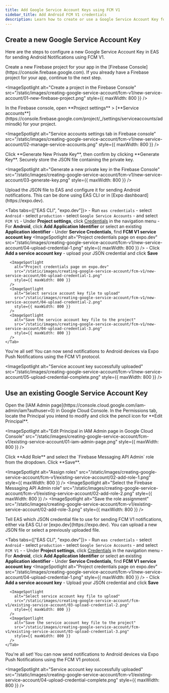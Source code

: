 ```yaml
---
title: Add Google Service Account Keys using FCM V1
sidebar_title: Add Android FCM V1 credentials
description: Learn how to create or use a Google Service Account Key for sending Android Notifications using FCM V1.
---
```



## Create a new Google Service Account Key

Here are the steps to configure a new Google Service Account Key in EAS for sending Android Notifications using FCM V1.

<Step label="1">
  Create a new Firebase project for your app in the [Firebase Console](https://console.firebase.google.com). If you already have a Firebase project for your app, continue to the next step.

  <ImageSpotlight
    alt="Create a project in the Firebase Console"
    src="/static/images/creating-google-service-account/fcm-v1/new-service-account/01-new-firebase-project.png"
    style={{ maxWidth: 800 }}
  />
</Step>

<Step label="2">
  In the Firebase console, open **Project settings** > [**Service accounts**](https://console.firebase.google.com/project/_/settings/serviceaccounts/adminsdk) for your project.

  <ImageSpotlight
    alt="Service accounts settings tab in Firebase console"
    src="/static/images/creating-google-service-account/fcm-v1/new-service-account/02-manage-service-accounts.png"
    style={{ maxWidth: 800 }}
  />
</Step>

<Step label="3">
  Click **Generate New Private Key**, then confirm by clicking **Generate Key**. Securely store the JSON file containing the private key.

  <ImageSpotlight
    alt="Generate a new private key in the Firebase Console"
    src="/static/images/creating-google-service-account/fcm-v1/new-service-account/03-generate-key.png"
    style={{ maxWidth: 800 }}
  />
</Step>

<Step label="4">
  Upload the JSON file to EAS and configure it for sending Android notifications. This can be done using EAS CLI or in [Expo dashboard](https://expo.dev).

  <Tabs tabs={["EAS CLI", "expo.dev"]}>
    <Tab>
      - Run `eas credentials`
      - select `Android`
      - select `production`
      - select `Google Service Accounts`
      - and select `FCM V1`
    </Tab>
    <Tab>
      - Under **Project settings**, click [Credentials](https://expo.dev/accounts/[account]/projects/[project]/credentials) in the navigation menu
      - For **Android**, click **Add Application Identifier** or select an existing **Application identifier**
      - Under **Service Credentials**, find **FCM V1 service account key**
      <ImageSpotlight
        alt="Project credentials page on expo.dev"
        src="/static/images/creating-google-service-account/fcm-v1/new-service-account/04-upload-credential-1.png"
        style={{ maxWidth: 800 }}
      />
      - Click **Add a service account key** 
      - upload your JSON credential and click **Save**

      <ImageSpotlight
        alt="Project credentials page on expo.dev"
        src="/static/images/creating-google-service-account/fcm-v1/new-service-account/04-upload-credential-1.png"
        style={{ maxWidth: 800 }}
      />
      <ImageSpotlight
        alt="Select service account key file to upload"
        src="/static/images/creating-google-service-account/fcm-v1/new-service-account/04-upload-credential-2.png"
        style={{ maxWidth: 800 }}
      />
      <ImageSpotlight
        alt="Save the service account key file to the project"
        src="/static/images/creating-google-service-account/fcm-v1/new-service-account/04-upload-credential-3.png"
        style={{ maxWidth: 800 }}
      />
    </Tab>
  </Tabs>
</Step>

<Step label="5">
  You're all set! You can now send notifications to Android devices via Expo Push Notifications using the FCM V1 protocol.

  <ImageSpotlight
    alt="Service account key successfully uploaded"
    src="/static/images/creating-google-service-account/fcm-v1/new-service-account/05-upload-credential-complete.png"
    style={{ maxWidth: 800 }}
  />
</Step>

## Use an existing Google Service Account Key

<Step label="1">
  Open the [IAM Admin page](https://console.cloud.google.com/iam-admin/iam?authuser=0) in Google Cloud Console. In the Permissions tab, locate the Principal you intend to modify and click the pencil icon for **Edit Principal**.

  <ImageSpotlight
    alt="Edit Principal in IAM Admin page in Google Cloud Console"
    src="/static/images/creating-google-service-account/fcm-v1/existing-service-account/01-iam-admin-page.png"
    style={{ maxWidth: 800 }}
  />
</Step>

<Step label="2">
  Click **Add Role** and select the `Firebase Messaging API Admin` role from the dropdown. Click **Save**.

  <ImageSpotlight
    alt="Assign roles"
    src="/static/images/creating-google-service-account/fcm-v1/existing-service-account/02-add-role-1.png"
    style={{ maxWidth: 800 }}
  />
  <ImageSpotlight
    alt="Select the Firebase Messaging API Admin role"
    src="/static/images/creating-google-service-account/fcm-v1/existing-service-account/02-add-role-2.png"
    style={{ maxWidth: 800 }}
  />
  <ImageSpotlight
    alt="Save the role assignment"
    src="/static/images/creating-google-service-account/fcm-v1/existing-service-account/02-add-role-3.png"
    style={{ maxWidth: 800 }}
  />
</Step>

<Step label="3">
  Tell EAS which JSON credential file to use for sending FCM V1 notifications, either via EAS CLI or [expo.dev](https://expo.dev). You can upload a new JSON file or select a previously uploaded file.

  <Tabs tabs={["EAS CLI", "expo.dev"]}>
    <Tab>
      - Run `eas credentials`
      - select `Android`
      - select `production`
      - select `Google Service Accounts`
      - and select `FCM V1`
    </Tab>
    <Tab>
      - - Under **Project settings**, click [Credentials](https://expo.dev/accounts/[account]/projects/[project]/credentials) in the navigation menu
      - For **Android**, click **Add Application Identifier** or select an existing **Application identifier**
         - Under **Service Credentials**, find **FCM V1 service account key**
       <ImageSpotlight
	        alt="Project credentials page on expo.dev"
	        src="/static/images/creating-google-service-account/fcm-v1/new-service-account/04-upload-credential-1.png"
	        style={{ maxWidth: 800 }}
      />
      - Click **Add a service account key**
      - Upload your JSON credential and click **Save**

      <ImageSpotlight
        alt="Select service account key file to upload"
        src="/static/images/creating-google-service-account/fcm-v1/existing-service-account/03-upload-credential-2.png"
        style={{ maxWidth: 800 }}
      />
      <ImageSpotlight
        alt="Save the service account key file to the project"
        src="/static/images/creating-google-service-account/fcm-v1/existing-service-account/03-upload-credential-3.png"
        style={{ maxWidth: 800 }}
      />
    </Tab>
  </Tabs>
</Step>

<Step label="4">
  You're all set! You can now send notifications to Android devices via Expo Push Notifications using the FCM V1 protocol.

  <ImageSpotlight
    alt="Service account key successfully uploaded"
    src="/static/images/creating-google-service-account/fcm-v1/existing-service-account/04-upload-credential-complete.png"
    style={{ maxWidth: 800 }}
  />
</Step>